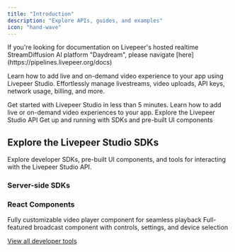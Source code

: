 ```yaml
---
title: "Introduction"
description: "Explore APIs, guides, and examples"
icon: "hand-wave"
---
```


<Tip>
  If you're looking for documentation on Livepeer's hosted realtime StreamDiffusion AI platform "Daydream", please navigate [here](https://pipelines.livepeer.org/docs)
</Tip>

Learn how to add live and on-demand video experience to your app using Livepeer
Studio. Effortlessly manage livestreams, video uploads, API keys, network usage,
billing, and more.

<CardGroup cols={2}>
  <Card title="Quickstart" icon="bolt-lightning" href="/developers/quick-start">
    Get started with Livepeer Studio in less than 5 minutes.
  </Card>
  <Card title="Guides" icon="book" href="/developers/guides/overview">
    Learn how to add live or on-demand video experiences to your app.
  </Card>
  <Card title="API References" icon="code" href="/api-reference/overview/introduction">
    Explore the Livepeer Studio API
  </Card>
  <Card title="SDKs" icon="code" href="/sdks/introduction">
    Get up and running with SDKs and pre-built UI components
  </Card>
</CardGroup>

## Explore the Livepeer Studio SDKs

Explore developer SDKs, pre-built UI components, and tools for interacting with
the Livepeer Studio API.

### Server-side SDKs

<CardGroup cols={2}>
  <Card title="Typescript" icon="js" color="#EFD81A" href="/sdks/javascript">
    
  </Card>
  <Card title="Go" icon="golang" color="#1EAED8" href="/sdks/go">
    
  </Card>
  <Card title="Python" icon="python" color="#F4DC5E" href="/sdks/python">
    
  </Card>
</CardGroup>

### React Components

<CardGroup cols={2}>
  <Card title="Player Component" icon="react" color="#5ED2F3" href="/sdks/react/Player">
    Fully customizable video player component for seamless playback
  </Card>
  <Card title="Broadcast Component" icon="react" color="#5ED2F3" href="/sdks/react/broadcast">
    Full-featured broadcast component with controls, settings, and device
    selection
  </Card>
</CardGroup>

[View all developer tools](/sdks/introduction)